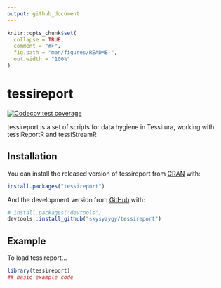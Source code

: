 ```yaml
---
output: github_document
---
```


<!-- README.md is generated from README.Rmd. Please edit that file -->

```r
knitr::opts_chunk$set(
  collapse = TRUE,
  comment = "#>",
  fig.path = "man/figures/README-",
  out.width = "100%"
)
```

# tessireport

<!-- badges: start -->
[![Codecov test coverage](https://codecov.io/gh/skysyzygy/tessireport/branch/master/graph/badge.svg)](https://codecov.io/gh/skysyzygy/tessireport?branch=master)
<!-- badges: end -->

tessireport is a set of scripts for data hygiene in Tessitura, working with tessiReportR and tessiStreamR

## Installation

You can install the released version of tessireport from [CRAN](https://CRAN.R-project.org) with:

``` r
install.packages("tessireport")
```

And the development version from [GitHub](https://github.com/) with:

``` r
# install.packages("devtools")
devtools::install_github("skysyzygy/tessireport")
```
## Example

To load tessireport...

```r
library(tessireport)
## basic example code
```


